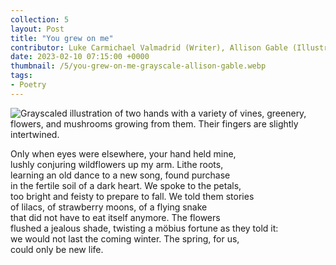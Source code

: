 ---
collection: 5
layout: Post
title: "You grew on me"
contributor: Luke Carmichael Valmadrid (Writer), Allison Gable (Illustrator)
date: 2023-02-10 07:15:00 +0000
thumbnail: /5/you-grew-on-me-grayscale-allison-gable.webp
tags: 
- Poetry
---
<img src="/images/5/you-grew-on-me-grayscale-allison-gable.jpg"
    alt="Grayscaled illustration of two hands with a variety of vines, greenery, flowers, and mushrooms growing from them. Their fingers are slightly intertwined."
    class="w450" />

Only when eyes were elsewhere, your hand held mine,<br/>
lushly conjuring wildflowers up my arm. Lithe roots,<br/>
learning an old dance to a new song, found purchase<br/>
in the fertile soil of a dark heart. We spoke to the petals,<br/>
too bright and feisty to prepare to fall. We told them stories<br/>
of lilacs, of strawberry moons, of a flying snake<br/>
that did not have to eat itself anymore. The flowers<br/>
flushed a jealous shade, twisting a möbius fortune as they told it:<br/>
we would not last the coming winter. The spring, for us,<br/>
could only be new life.
